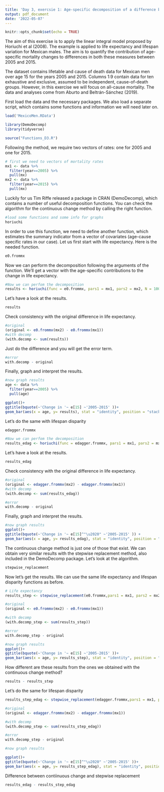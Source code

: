```yaml
---
title: 'Day 3, exercsie 1: Age-specific decomposition of a difference between life expectancies and lifespan variations'
output: pdf_document
date: '2022-05-07'
---
```


```r
knitr::opts_chunk$set(echo = TRUE)
```

The aim of this exercise is to apply the linear integral model proposed by Horiuchi et al (2008). The example is applied to life expectancy and lifespan variation for Mexican males. The aim is to quantify the contribution of age-specific mortality changes to differences in both these measures between 2005 and 2015.

The dataset contains lifetable and cause of death data for Mexican men over age 15 for the years 2005 and 2015. Columns 1:9 contain data for ten exhaustive and exclusive, assumed to be independent, cause-of-death groups. However, in this exercise we will focus on all-cause mortality. The data and analyses come from Aburto and Beltrán-Sánchez (2019).

First load the data and the necessary packages. We also load a separate script, which contains some functions and information we will need later on.

```r
load('MexicoMen.RData')

library(DemoDecomp)
library(tidyverse)

source("Functions_D3.R")
```

Following the method, we require two vectors of rates: one for 2005 and one for 2015.

```r
# first we need to vectors of mortality rates
mx1 <- data %>% 
  filter(year==2005) %>% 
  pull(mx)
mx2 <- data %>% 
  filter(year==2015) %>% 
  pull(mx)
```

Luckily for us Tim Riffe released a package in CRAN (DemoDecomp), which contains a number of useful decomposition functions. You can check the algorithm for the continuous change method by calling the right function.

```r
#load some functions and some info for graphs
horiuchi
```

In order to use this function, we need to define another function, which estimates the summary indicator from a vector of covariates (age-cause specific rates in our case). Let us first start with life expectancy. Here is the needed function.

```r
e0.frommx
```

Now we can perform the decomposition following the arguments of the function. We’ll get a vector with the age-specific contributions to the change in life expectancy.

```r
#Now we can perfom the decomposition
results <- horiuchi(func = e0.frommx, pars1 = mx1, pars2 = mx2, N = 100)
```

Let's have a look at the results.

```r
results
```

Check consistency with the original difference in life expectancy.

```r
#original
(original <- e0.frommx(mx2) - e0.frommx(mx1))
#with decomp
(with.decomp <- sum(results))
```

Just do the difference and you will get the error term.

```r
#error
with.decomp - original
```

Finally, graph and interpret the results.

```r
#now graph results
age <- data %>% 
  filter(year==2005) %>% 
  pull(age)

ggplot()+
ggtitle(bquote(~'Change in '~ e[15] ~'2005-2015' ))+
geom_bar(aes(x = age, y= results), stat = "identity", position = "stack")
```

Let's do the same with lifespan disparity

```r
edagger.frommx

#Now we can perfom the decomposition
results_edag <- horiuchi(func = edagger.frommx, pars1 = mx1, pars2 = mx2, N = 100)
```

Let's have a look at the results.

```r
results_edag
```

Check consistency with the original difference in life expectancy.

```r
#original
(original <- edagger.frommx(mx2) - edagger.frommx(mx1))
#with decomp
(with.decomp <- sum(results_edag))

#error
with.decomp - original
```

Finally, graph and interpret the results.

```r
#now graph results
ggplot()+
ggtitle(bquote(~'Change in '~ e[15]^"\u2020" ~'2005-2015' )) +
geom_bar(aes(x = age, y= results_edag), stat = "identity", position = "stack")
```

The continuous change method is just one of those that exist. We can obtain very similar results with the stepwise replacement method, also included in the DemoDecomp package. Let's look at the algorithm.

```r
stepwise_replacement
```

Now let's get the results. We can use the same life expectancy and lifespan disparity functions as before.

```r
# Life expectancy
results_step <- stepwise_replacement(e0.frommx,pars1 = mx1, pars2 = mx2)

#original
(original <- e0.frommx(mx2) - e0.frommx(mx1))

#with decomp
(with.decomp_step <- sum(results_step))

#error
with.decomp_step - original

#now graph results
ggplot()+
ggtitle(bquote(~'Change in '~ e[15] ~'2005-2015' ))+
geom_bar(aes(x = age, y= results_step), stat = "identity", position = "stack")
```

How different are these results from the ones we obtained with the continuous change method?
```r
results - results_step
```

Let's do the same for lifespan disparity

```r
results_step_edag <- stepwise_replacement(edagger.frommx,pars1 = mx1, pars2 = mx2)

#original
(original <- edagger.frommx(mx2) - edagger.frommx(mx1))

#with decomp
(with.decomp_step <- sum(results_step_edag))

#error
with.decomp_step - original

#now graph results

ggplot()+
ggtitle(bquote(~'Change in '~ e[15]^"\u2020" ~'2005-2015' ))+
geom_bar(aes(x = age, y= results_step_edag), stat = "identity", position = "stack")
```

Difference between contiinuous change and stepwise replacement

```r
results_edag - results_step_edag
```


